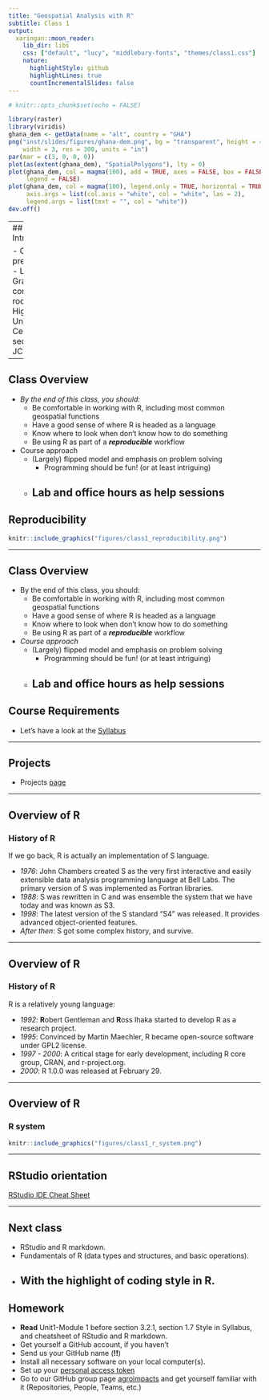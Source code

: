 ```yaml
---
title: "Geospatial Analysis with R"
subtitle: Class 1
output:
  xaringan::moon_reader:
    lib_dir: libs
    css: ["default", "lucy", "middlebury-fonts", "themes/class1.css"]
    nature:
      highlightStyle: github
      highlightLines: true
      countIncrementalSlides: false
---
```


```r
# knitr::opts_chunk$set(echo = FALSE)
```

```r
library(raster)
library(viridis)
ghana_dem <- getData(name = "alt", country = "GHA")
png("inst/slides/figures/ghana-dem.png", bg = "transparent", height = 4, 
    width = 3, res = 300, units = "in")
par(mar = c(3, 0, 0, 0))
plot(as(extent(ghana_dem), "SpatialPolygons"), lty = 0)
plot(ghana_dem, col = magma(100), add = TRUE, axes = FALSE, box = FALSE, 
     legend = FALSE)
plot(ghana_dem, col = magma(100), legend.only = TRUE, horizontal = TRUE, 
     axis.args = list(col.axis = "white", col = "white", las = 2), 
     legend.args = list(text = "", col = "white"))
dev.off()
```

---
## Introductions 

- COVID preparedness
- Lecture: Grace conference room in Higgins University Center
- Lab sections: JC103

---

## Class Overview

- *By the end of this class, you should:*
    - Be comfortable in working with R, including most common geospatial functions
    - Have a good sense of where R is headed as a language
    - Know where to look when don't know how to do something
    - Be using R as part of a ___reproducible___ workflow

- Course approach
    - (Largely) flipped model and emphasis on problem solving
        - Programming should be fun! (or at least intriguing)
    - Lab and office hours as help sessions
---

## Reproducibility

```r
knitr::include_graphics("figures/class1_reproducibility.png")
```

---

## Class Overview

- By the end of this class, you should:
    - Be comfortable in working with R, including most common geospatial functions
    - Have a good sense of where R is headed as a language
    - Know where to look when don't know how to do something
    - Be using R as part of a ___reproducible___ workflow

- *Course approach*
    - (Largely) flipped model and emphasis on problem solving
        - Programming should be fun! (or at least intriguing)
    - Lab and office hours as help sessions
---

## Course Requirements

- Let's have a look at the [Syllabus](https://agroimpacts.github.io/geospaar/syllabus.html)

---

## Projects
- Projects [page](https://agroimpacts.github.io/geospaar/projects.html)

---

## Overview of R
### History of R
If we go back, R is actually an implementation of S language.

- *1976*: John Chambers created S as the very first interactive and easily extensible data analysis programming language at Bell Labs. The primary version of S was implemented as Fortran libraries.
- *1988*: S was rewritten in C and was ensemble the system that we have today and was known as S3. 
- *1998*: The latest version of the S standard "S4" was released. It provides advanced object-oriented features.
- *After then*: S got some complex history, and survive.

---

## Overview of R
### History of R
R is a relatively young language:

- *1992*: **R**obert Gentleman and **R**oss Ihaka started to develop R as a research project.
- *1995*: Convinced by Martin Maechler, R became open-source software under GPL2 license.
- *1997 - 2000*: A critical stage for early development, including R core group, CRAN, and r-project.org. 
- *2000*: R 1.0.0 was released at February 29.

---

## Overview of R
### R system

```r
knitr::include_graphics("figures/class1_r_system.png")
```

---

## RStudio orientation

[RStudio IDE Cheat Sheet](https://rstudio.com/wp-content/uploads/2016/01/rstudio-IDE-cheatsheet.pdf)

---

## Next class

- RStudio and R markdown.
- Fundamentals of R (data types and structures, and basic operations).
- With the highlight of coding style in R.
---

## Homework

- **Read** Unit1-Module 1 before section 3.2.1, section 1.7 Style in Syllabus, and cheatsheet of RStudio and R markdown.
- Get yourself a GitHub account, if you haven't
- Send us your GitHub name (**!!**)
- Install all necessary software on your local computer(s).
- Set up your [personal access token](https://agroimpacts.github.io/geospaar/git-github.html)
- Go to our GitHub group page [agroimpacts](https://github.com/agroimpacts) and get yourself familiar with it (Repositories, People, Teams, etc.)
